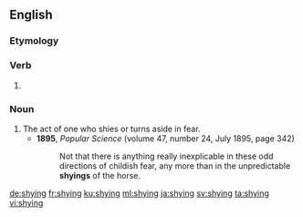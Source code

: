 ==English==

===Etymology===
{{suffix|shy|ing|lang=en}}

===Verb===
{{en-verb form}}

# {{present participle of|shy|lang=en}}

===Noun===
{{en-noun}}

# The act of one who shies or turns aside in fear.
#* '''1895''', ''Popular Science'' (volume 47, number 24, July 1895, page 342)
#*: Not that there is anything really inexplicable in these odd directions of childish fear, any more than in the unpredictable '''shyings''' of the horse.

[[de:shying]]
[[fr:shying]]
[[ku:shying]]
[[ml:shying]]
[[ja:shying]]
[[sv:shying]]
[[ta:shying]]
[[vi:shying]]